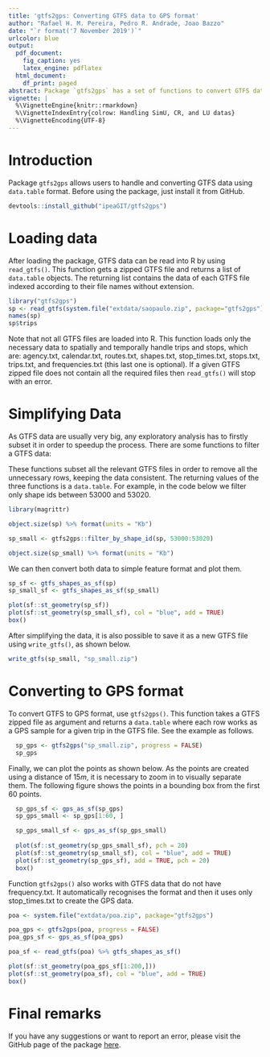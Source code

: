 ```yaml
---
title: 'gtfs2gps: Converting GTFS data to GPS format'
author: "Rafael H. M. Pereira, Pedro R. Andrade, Joao Bazzo"
date: "`r format('7 November 2019')`"
urlcolor: blue
output:
  pdf_document:
    fig_caption: yes
    latex_engine: pdflatex
  html_document:
    df_print: paged
abstract: Package `gtfs2gps` has a set of functions to convert GTFS data to GPS format using `data.table`. It also has some functions to subset GTFS data in time and space and to convert both representations to simple feature format.
vignette: |
  %\VignetteEngine{knitr::rmarkdown}
  %\VignetteIndexEntry{colrow: Handling SimU, CR, and LU datas}
  %\VignetteEncoding{UTF-8}
---
```


# Introduction 

Package `gtfs2gps` allows users to handle and converting GTFS data using `data.table` format. Before using the package, just install it from GitHub.

```r
devtools::install_github("ipeaGIT/gtfs2gps")
```

# Loading data

After loading the package, GTFS data can be read into R by using `read_gtfs()`.
This function gets a zipped GTFS file and returns a list of `data.table` objects. The returning list contains the data of each GTFS file indexed according to their file names without extension.

```r
library("gtfs2gps")
sp <- read_gtfs(system.file("extdata/saopaulo.zip", package="gtfs2gps"))
names(sp)
sp$trips
```

Note that not all GTFS files are loaded into R. This function loads only the necessary data to spatially and temporally handle trips and stops, which are:
agency.txt, calendar.txt, routes.txt, shapes.txt, 
stop_times.txt, stops.txt, trips.txt, and frequencies.txt (this last one is optional).
If a given GTFS zipped file does not contain all the required files then `read_gtfs()` will stop with an error.

# Simplifying Data

As GTFS data are usually very big, any exploratory analysis has to firstly subset it in order to speedup the process. There are some functions to filter a GTFS data:

\begin{description}
\item[filter\_by\_shape\_id():] Filter shapes using given shape ids.
\item[filter\_valid\_stop\_times():] Return only stop times that have geospatial locations.
\item[filter\_week\_days():] Remove weekend trips.
\end{description}

These functions subset all the relevant GTFS files in order to remove all the unnecessary rows, keeping the data consistent. The returning values of the three functions is a `data.table`. For example, in the code below we filter only shape ids between 53000 and 53020.

```r
library(magrittr)

object.size(sp) %>% format(units = "Kb")

sp_small <- gtfs2gps::filter_by_shape_id(sp, 53000:53020)

object.size(sp_small) %>% format(units = "Kb")
```

We can then convert both data to simple feature format and plot them.

```r
sp_sf <- gtfs_shapes_as_sf(sp)
sp_small_sf <- gtfs_shapes_as_sf(sp_small)

plot(sf::st_geometry(sp_sf))
plot(sf::st_geometry(sp_small_sf), col = "blue", add = TRUE)
box()
```

After simplifying the data, it is also possible to save it as a new GTFS file using `write_gtfs()`, as shown below.

```r
write_gtfs(sp_small, "sp_small.zip")
```

# Converting to GPS format

To convert GTFS to GPS format, use `gtfs2gps()`. This
function takes a GTFS zipped file as argument and returns a
`data.table` where each row works as a GPS sample for a given
trip in the GTFS file. See the example as follows.

```r
  sp_gps <- gtfs2gps("sp_small.zip", progress = FALSE)
  sp_gps
```

Finally, we can plot the points as shown below.
As the points are created using a distance of $15m$, it is necessary to zoom in to visually separate them. The following figure shows the points in a bounding box from the first 60 points.

```r
  sp_gps_sf <- gps_as_sf(sp_gps)
  sp_gps_small <- sp_gps[1:60, ]

  sp_gps_small_sf <- gps_as_sf(sp_gps_small)
  
  plot(sf::st_geometry(sp_gps_small_sf), pch = 20)
  plot(sf::st_geometry(sp_small_sf), col = "blue", add = TRUE)
  plot(sf::st_geometry(sp_gps_sf), add = TRUE, pch = 20)
  box()
```

Function `gtfs2gps()` also works with GTFS data that do not have frequency.txt. It automatically recognises the format and then it uses only stop_times.txt to create the GPS data.

```r
poa <- system.file("extdata/poa.zip", package="gtfs2gps")

poa_gps <- gtfs2gps(poa, progress = FALSE)
poa_gps_sf <- gps_as_sf(poa_gps)

poa_sf <- read_gtfs(poa) %>% gtfs_shapes_as_sf()

plot(sf::st_geometry(poa_gps_sf[1:200,]))
plot(sf::st_geometry(poa_sf), col = "blue", add = TRUE)
box()
```

# Final remarks

If you have any suggestions or want to report an error, please visit the GitHub page of the package [here](https://github.com/ipeaGIT/gtfs2gps).
